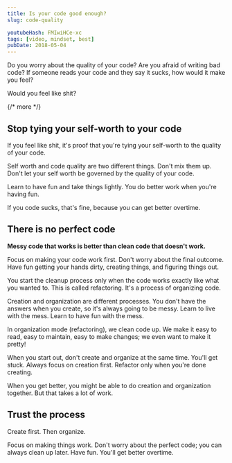 ```yaml
---
title: Is your code good enough?
slug: code-quality

youtubeHash: FMIwiHCe-xc
tags: [video, mindset, best]
pubDate: 2018-05-04
---
```


Do you worry about the quality of your code? Are you afraid of writing bad code? If someone reads your code and they say it sucks, how would it make you feel?

Would you feel like shit?

{/* more */}

## Stop tying your self-worth to your code

If you feel like shit, it's proof that you're tying your self-worth to the quality of your code.

Self worth and code quality are two different things. Don't mix them up. Don't let your self worth be governed by the quality of your code.

Learn to have fun and take things lightly. You do better work when you're having fun.

If you code sucks, that's fine, because you can get better overtime.

## There is no perfect code

**Messy code that works is better than clean code that doesn't work.**

Focus on making your code work first. Don't worry about the final outcome. Have fun getting your hands dirty, creating things, and figuring things out.

You start the cleanup process only when the code works exactly like what you wanted to. This is called refactoring. It's a process of organizing code.

Creation and organization are different processes. You don't have the answers when you create, so it's always going to be messy. Learn to live with the mess. Learn to have fun with the mess.

In organization mode (refactoring), we clean code up. We make it easy to read, easy to maintain, easy to make changes; we even want to make it pretty!

When you start out, don't create and organize at the same time. You'll get stuck. Always focus on creation first. Refactor only when you're done creating.

When you get better, you might be able to do creation and organization together. But that takes a lot of work.

## Trust the process

Create first. Then organize.

Focus on making things work. Don't worry about the perfect code; you can always clean up later. Have fun. You'll get better overtime.
